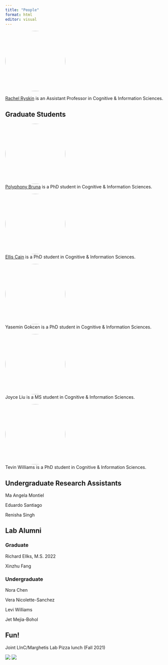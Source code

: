 ```yaml
---
title: "People"
format: html
editor: visual
---
```



<div>

![](img/avatar.jpg){style="border-radius: 50%;" width="191"}\

[Rachel Ryskin](http://rachelrysk.in) is an Assistant Professor in
Cognitive & Information Sciences.

</div>

## Graduate Students

::: {layout-ncol="2"}
![](img/Bruna_profile.jpg){style="border-radius: 50%;" width="191"}\
[Polyphony Bruna](https://www.linkedin.com/in/polyphonyjbruna/) is a PhD
student in Cognitive & Information Sciences.
:::

::: {layout-ncol="2"}
![](img/avatar_cain.jpeg){style="border-radius: 50%;" width="191"}\
[Ellis Cain](https://ellisc.dev/) is a PhD student in Cognitive &
Information Sciences.
:::

::: {layout-ncol="2"}
![](img/gokcen.jpg){style="border-radius: 50%;" width="191"}\
Yasemin Gokcen is a PhD student in Cognitive & Information Sciences.
:::

::: {layout-ncol="2"}
![](img/avatar_liu.jpg){style="border-radius: 50%;" width="191"}\
Joyce Liu is a MS student in Cognitive & Information Sciences.
:::

::: {layout-ncol="2"}
![](img/avatar_williams.jpeg){style="border-radius: 50%;" width="191"}\
Tevin Williams is a PhD student in Cognitive & Information Sciences.
:::

## Undergraduate Research Assistants

Ma Angela Montiel

Eduardo Santiago

Renisha Singh

## Lab Alumni

### Graduate

Richard Ellks, M.S. 2022

Xinzhu Fang

### Undergraduate

Nora Chen

Vera Nicolette-Sanchez

Levi Williams

Jet Mejia-Bohol

## Fun!

Joint LInC/Marghetis Lab Pizza lunch (Fall 2021)

![](img/fall2021_pizza.jpg)
![](img/fall2021_pizza2.jpg)
